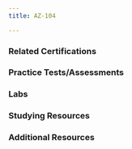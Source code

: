 ```yaml
---
title: AZ-104

---
```


<LinkCard title="Exam AZ-104: Microsoft Azure Administrator" href="https://learn.microsoft.com/certifications/exams/az-104?WT.mc_id=studentamb_165290"/>
<LinkCard title="AZ-104 Exam Study Guide" href="https://learn.microsoft.com/credentials/certifications/resources/study-guides/az-104?WT.mc_id=studentamb_165290" />

### Related Certifications
<CardGrid>
  <LinkCard title="Azure Administrator Associate" href="https://learn.microsoft.com/en-us/certifications/azure-administrator?WT.mc_id=studentamb_165290" target="_blank"/>
  <LinkCard title="Azure Solutions Architect Expert" href="https://learn.microsoft.com/en-us/certifications/azure-solutions-architect?WT.mc_id=studentamb_165290" target="_blank"/>
  <LinkCard title="DevOps Engineer Expert" href="https://learn.microsoft.com/en-us/certifications/devops-engineer?WT.mc_id=studentamb_165290" target="_blank"/>
</CardGrid>

### Practice Tests/Assessments

<CardGrid>
  <LinkCard title="MSLearn Practice Assessment" href="https://learn.microsoft.com/certifications/exams/az-104/practice/assessment?assessment-type=practice&assessmentId=21&WT.mc_id=studentamb_165290" />
  <LinkCard title="MeasureUp Practice Tests" href="https://www.measureup.com/microsoft-practice-test-az-104-microsoft-azure-administrator.html#44" />
  <LinkCard title="Whizlab Practice Tests" href="https://www.whizlabs.com/microsoft-azure-certification-az-104/" /> 
  <LinkCard title="Scott Duffy Practice Tests" href="https://www.udemy.com/course/az104-azure-practice/" />
</CardGrid>

### Labs
  <LinkCard title="Exam Labs" href="https://futureURLOfLabPage.com" />

### Studying Resources

<Tabs>

  <TabItem label="Text">
  <CardGrid>
  <LinkCard title="Microsoft Learn" href="https://learn.microsoft.com/certifications/exams/az-104?WT.mc_id=studentamb_165290" />
  </CardGrid>
  </TabItem>

  <TabItem label="Videos">
  <CardGrid>
  <LinkCard title="Microsoft Learn Exam Readiness Zone" href="https://learn.microsoft.com/en-us/shows/exam-readiness-zone/?terms=AZ-104&WT.mc_id=studentamb_165290" />
  <LinkCard title="On Demand Instructor-led Training Series" href="https://learn.microsoft.com/en-us/shows/on-demand-instructor-led-training-series/?terms=AZ-104&WT.mc_id=studentamb_165290" />
  <LinkCard title="John Savill Study Cram" href="https://www.youtube.com/watch?v=VOod_VNgdJk&list=PLlVtbbG169nH_CJl4wwKBfS1V8nMYr7xL&index=8&pp=iAQB" />
  <LinkCard title="John Savill's Course" href="https://www.youtube.com/playlist?list=PLlVtbbG169nGlGPWs9xaLKT1KfwqREHbs" />
  <LinkCard title="AGuideToCloud Course" href="https://www.youtube.com/playlist?list=PLhLKc18P9YOAW3dKZaQ2xVYg8uE1m5Lp8" />
  <LinkCard title="freeCodeCamp/ExamPro Course" href="https://youtu.be/10PbGbTUSAg?si=qVvb-iysK0px8Xdk" />
  </CardGrid>
  </TabItem>

  <TabItem label="Paid">
  <CardGrid>
  <LinkCard title="Pluralsight Course" href="https://www.pluralsight.com/paths/az-104-microsoft-azure-administrator-certification-prep" />
  <LinkCard title="ExamPro Course" href="https://www.exampro.co/az-104" />
  <LinkCard title="ITPRO Course" href="https://www.udemy.com/course/70533-azure/" />
  <LinkCard title="Scott Duffy Course" href="https://www.itpro.tv/courses/microsoft/microsoft-azure-administrator-az-104/" />
  </CardGrid>
  </TabItem>

</Tabs>

### Additional Resources
<CardGrid>
  <LinkCard title="Microsoft 365 E5 Dev Tenant" href="https://developer.microsoft.com/en-us/microsoft-365/dev-program?WT.mc_id=studentamb_165290" /> 
  <LinkCard title="Microsoft Azure Free Account" href="https://azure.microsoft.com/en-us/offers/ms-azr-0044p?WT.mc_id=studentamb_165290" /> 
  <LinkCard title="Cisco Networking Basics Course" href="https://skillsforall.com/course/networking-basics?courseLang=en-US" /> 
</CardGrid>
